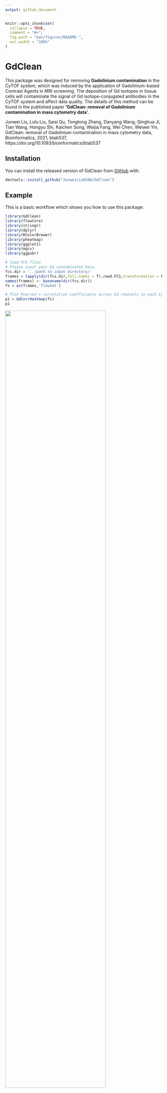 ```yaml
---
output: github_document
---
```


<!-- README.md is generated from README.Rmd. Please edit that file -->

```r
knitr::opts_chunk$set(
  collapse = TRUE,
  comment = "#>",
  fig.path = "man/figures/README-",
  out.width = "100%"
)
```

# GdClean 

<!-- badges: start -->
<!-- badges: end -->

This package was designed for removing **Gadolinium contamination** in the CyTOF system, which was induced by the application of Gadolinium-based Contrast Agents in MRI screening. The deposition of Gd isotopes in tissue cells will contaminate the signal of Gd isotope-conjugated antibodies in the CyTOF system and affect data quality. The details of this method can be found in the published paper **'GdClean: removal of Gadolinium contamination in mass cytometry data'**. 

Junwei Liu, Lulu Liu, Saisi Qu, Tongtong Zhang, Danyang Wang, Qinghua Ji, Tian Wang, Hongyu Shi, Kaichen Song, Weijia Fang, Wei Chen, Weiwei Yin, GdClean: removal of Gadolinium contamination in mass cytometry data, Bioinformatics, 2021; btab537, https://doi.org/10.1093/bioinformatics/btab537

## Installation

You can install the released version of GdClean from [GitHub](https://github.com/) with:

``` r
devtools::install_github("JunweiLiu0208/GdClean")
```

## Example

This is a basic workflow which shows you how to use this package:

```r
library(GdClean)
library(flowCore)
library(stringr)
library(dplyr)
library(RColorBrewer)
library(pheatmap)
library(ggplot2)
library(mgcv)
library(ggpubr)

# load FCS files
# Please input your Gd contaminated Data.
fcs.dir = '../path to input directory/'
frames = lapply(dir(fcs.dir,full.names = T),read.FCS,transformation = F,alter.names = T)
names(frames) <- basename(dir(fcs.dir))
fs = as(frames,'flowSet')

# Plot Pearson's correlation coefficients across Gd channels in each CyTOF files in the flowSet.
p1 = GdCorrHeatmap(fs)
p1

```

<img src='man/figures/Gd_Ratio_Heatmap_plot.png' width=80%/>

```r

# Estimate Gd Ratios.
PercentList = seq(5,100,5)
# select Gd contaminated flowFrame object for estimating.
ff = fs[[1]] 
GdRatios = estimateGdRatio(ff,PercentList)

# Compare the estimated Ratios with Ratios of natural abundance.
p2 = GdRatioPlot(GdRatios)
p2

```
<img src='man/figures/Gd_Ratio_Estimate_plot.png' width=80%/>

```r

# Removing Gd contamination with selected Gd ratio and method for estimating contamination coefficients.
# N_Gd = c(1,1.3831,1.0574,1.6784,1.4770) Natural Gd isotope abundance ratios.
# R_Gd = c(1,1.3084,1.0046,1.7641,1.7144) Estimated ratios calculated with control CYTOF data (Gd_Non_Ab).

gdRatio = GdRatios['5%',]
method = '1DNorm'
fs_Clean = GdClean(fs,gdRatio = gdRatio,method = method)

# Write Fcs Files after Gd Clean
inputName = dir(fcs.dir,full.names = F)
outputName = unlist(sapply(inputName, function(x){
  t1 = str_split(x,'.fcs')
  t2 = paste0(t1[[1]][1],'_GdClean.fcs')
  t2
}))

# write the cleaned files into the output directory 
write.flowSet(fs_Clean,outdir = '../path to output directory',outputName)

```




